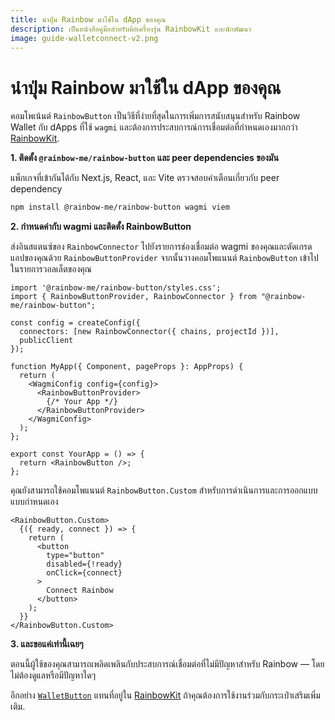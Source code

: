 ```yaml
---
title: นำปุ่ม Rainbow มาใช้ใน dApp ของคุณ
description: เป็นหนังสือคู่มือสำหรับคีย์เครื่องรุ่น RainbowKit และนักพัฒนา
image: guide-walletconnect-v2.png
---
```


# นำปุ่ม Rainbow มาใช้ใน dApp ของคุณ

คอมโพเน้นต์ `RainbowButton` เป็นวิธีที่ง่ายที่สุดในการเพิ่มการสนับสนุนสำหรับ Rainbow Wallet กับ dApps ที่ใช้ `wagmi` และต้องการประสบการณ์การเชื่อมต่อที่กำหนดเองมากกว่า [RainbowKit](https://www.rainbowkit.com/docs/installation).

**1. ติดตั้ง `@rainbow-me/rainbow-button` และ peer dependencies ของมัน**

แพ็กเกจที่เข้ากันได้กับ Next.js, React, และ Vite ตรวจสอบคำเตือนเกี่ยวกับ peer dependency

```bash
npm install @rainbow-me/rainbow-button wagmi viem
```

**2. กำหนดค่ากับ wagmi และติดตั้ง RainbowButton**

ส่งอินสแตนซ์ของ `RainbowConnector` ไปยังรายการช่องเชื่อมต่อ wagmi ของคุณและตัดเกรดแอปของคุณด้วย `RainbowButtonProvider` จากนั้นวางคอมโพแนนต์ `RainbowButton` เข้าไปในรายการวอลเล็ตของคุณ

```tsx
import '@rainbow-me/rainbow-button/styles.css';
import { RainbowButtonProvider, RainbowConnector } from "@rainbow-me/rainbow-button";

const config = createConfig({
  connectors: [new RainbowConnector({ chains, projectId })],
  publicClient
});

function MyApp({ Component, pageProps }: AppProps) {
  return (
    <WagmiConfig config={config}>
      <RainbowButtonProvider>
        {/* Your App */}
      </RainbowButtonProvider>
    </WagmiConfig>
  );
};

export const YourApp = () => {
  return <RainbowButton />;
};
```

คุณยังสามารถใช้คอมโพแนนต์ `RainbowButton.Custom` สำหรับการดำเนินการและการออกแบบแบบกำหนดเอง

```tsx
<RainbowButton.Custom>
  {({ ready, connect }) => {
    return (
      <button
        type="button"
        disabled={!ready}
        onClick={connect}
      >
        Connect Rainbow
      </button>
    );
  }}
</RainbowButton.Custom>
```

**3. และขอแค่เท่านี้เฉยๆ**

ตอนนี้ผู้ใช้ของคุณสามารถเพลิดเพลินกับประสบการณ์เชื่อมต่อที่ไม่มีปัญหาสำหรับ Rainbow — โดยไม่ต้องดูแลหรือมีปัญหาใดๆ

อีกอย่าง [`WalletButton`](https://www.rainbowkit.com/docs/wallet-button) แทนที่อยู่ใน [RainbowKit](https://www.rainbowkit.com/docs/installation) ถ้าคุณต้องการใช้งานร่วมกับกระเป๋าเสริมเพิ่มเติม.
